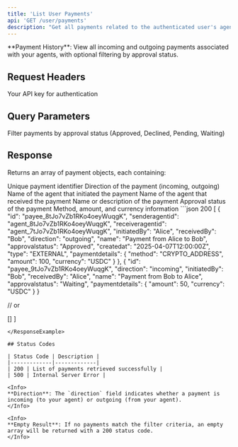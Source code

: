 ```yaml
---
title: 'List User Payments'
api: 'GET /user/payments'
description: "Get all payments related to the authenticated user's agents"
---
```


<Note>
**Payment History**: View all incoming and outgoing payments associated with your agents, with optional filtering by approval status.
</Note>

## Request Headers

<ParamField header="x-api-key" type="string" required>
  Your API key for authentication
</ParamField>

## Query Parameters

<ParamField query="approvalStatus" type="string">
  Filter payments by approval status (Approved, Declined, Pending, Waiting)
</ParamField>

## Response

Returns an array of payment objects, each containing:

<ResponseField name="id" type="string">
  Unique payment identifier
</ResponseField>

<ResponseField name="direction" type="string">
  Direction of the payment (incoming, outgoing)
</ResponseField>

<ResponseField name="initiatedBy" type="string">
  Name of the agent that initiated the payment
</ResponseField>

<ResponseField name="receivedBy" type="string">
  Name of the agent that received the payment
</ResponseField>

<ResponseField name="name" type="string">
  Name or description of the payment
</ResponseField>

<ResponseField name="approvalstatus" type="string">
  Approval status of the payment
</ResponseField>

<ResponseField name="paymentdetails" type="object">
  Method, amount, and currency information
</ResponseField>

<ResponseExample>
```json 200 
[
  {
    "id": "payee_8tJo7vZb1RKo4oeyWuqgK",
    "senderagentid": "agent_8tJo7vZb1RKo4oeyWuqgK",
    "receiveragentid": "agent_7tJo7vZb1RKo4oeyWuqgK",
    "initiatedBy": "Alice",
    "receivedBy": "Bob",
    "direction": "outgoing",
    "name": "Payment from Alice to Bob",
    "approvalstatus": "Approved",
    "createdat": "2025-04-07T12:00:00Z",
    "type": "EXTERNAL",
    "paymentdetails": {
      "method": "CRYPTO_ADDRESS",
      "amount": 100,
      "currency": "USDC"
    }
  },
  {
    "id": "payee_9tJo7vZb1RKo4oeyWuqgK",
    "direction": "incoming",
    "initiatedBy": "Bob",
    "receivedBy": "Alice",
    "name": "Payment from Bob to Alice",
    "approvalstatus": "Waiting",
    "paymentdetails": {
      "amount": 50,
      "currency": "USDC"
    }
  }

  // or

  []
]
```
</ResponseExample>

## Status Codes

| Status Code | Description |
|-------------|-------------|
| 200 | List of payments retrieved successfully |
| 500 | Internal Server Error |

<Info>
**Direction**: The `direction` field indicates whether a payment is incoming (to your agent) or outgoing (from your agent).
</Info>

<Info>
**Empty Result**: If no payments match the filter criteria, an empty array will be returned with a 200 status code.
</Info>